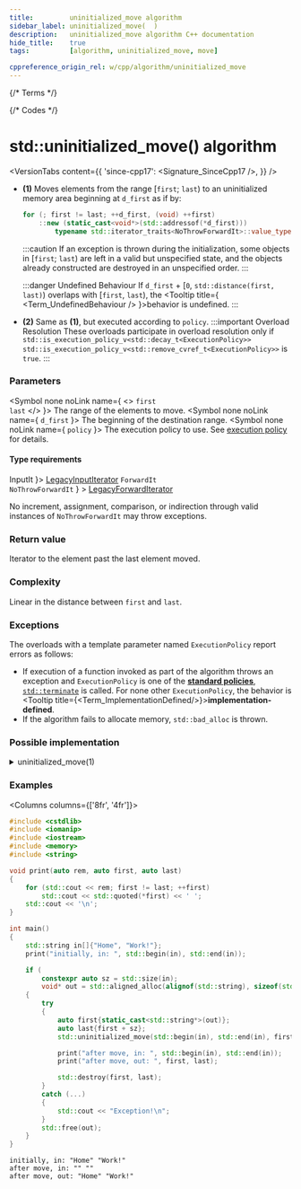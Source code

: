 ```yaml
---
title:         uninitialized_move algorithm
sidebar_label: uninitialized_move(  )
description:   uninitialized_move algorithm C++ documentation
hide_title:    true
tags:          [algorithm, uninitialized_move, move]

cppreference_origin_rel: w/cpp/algorithm/uninitialized_move
---
```



{/* Terms */}


{/* Codes */}


# std::uninitialized_move() algorithm

<VersionTabs content={{
  'since-cpp17': <Signature_SinceCpp17 />,
}} />

- **(1)** Moves elements from the range [`first`; `last`) to an uninitialized memory area beginning at `d_first` as if by:

  ```cpp
  for (; first != last; ++d_first, (void) ++first)
      ::new (static_cast<void*>(std::addressof(*d_first)))
          typename std::iterator_traits<NoThrowForwardIt>::value_type(std::move(*first));
  ```
  :::caution
  If an exception is thrown during the initialization, some objects in [`first`; `last`) are left in a valid but unspecified state, and the objects already constructed are destroyed in an unspecified order.
  :::

  :::danger Undefined Behaviour
  <Since v='cpp20'>If <code>d_first</code> + [<code>0</code>, <code>std::distance(first, last)</code>) overlaps with [<code>first</code>, <code>last</code>), the <Tooltip title={ <Term_UndefinedBehaviour /> }>behavior is undefined</Tooltip>.</Since>
  :::

 - **(2)** Same as **(1)**, but executed according to `policy`.
  :::important Overload Resolution
  These overloads participate in overload resolution only if
  <Until v='cpp20'> <code>std::is_execution_policy_v&lt;std::decay_t&lt;ExecutionPolicy&gt;&gt;</code> </Until> <Since v='cpp20'> <code>std::is_execution_policy_v&lt;std::remove_cvref_t&lt;ExecutionPolicy&gt;&gt;</code> </Since> is <code>true</code>.
  :::

### Parameters

<SymbolTable>

  <Symbol none noLink name={ <> <code>first</code> <br/> <code>last</code> </> }>
    The range of the elements to move.
  </Symbol>
  <Symbol none noLink name={ <code>d_first</code> }>
    The beginning of the destination range.
  </Symbol>
  <Symbol none noLink name={ <code>policy</code> }>
    The execution policy to use. See <a href="">execution policy</a> for details.
  </Symbol>

</SymbolTable>

#### Type requirements

<SymbolTable>
  <Symbol none noLink name={ <code>InputIt</code> }>
    <a href="/docs/named_req/LegacyInputIterator">LegacyInputIterator</a>
  </Symbol>
  <Symbol none noLink name={ <> <code>ForwardIt</code> <br /> <code>NoThrowForwardIt</code> </> } >
    <a href="/docs/named_req/LegacyForwardIterator">LegacyForwardIterator</a>
  </Symbol>
</SymbolTable>

No increment, assignment, comparison, or indirection through valid instances of `NoThrowForwardIt` may throw exceptions.

### Return value

Iterator to the element past the last element moved.

### Complexity

Linear in the distance between `first` and `last`.

### Exceptions

The overloads with a template parameter named `ExecutionPolicy` report errors as follows:
- If execution of a function invoked as part of the algorithm throws an exception and `ExecutionPolicy` is one of the [**standard policies**](#), [`std::terminate`](#) is called.
	For none other `ExecutionPolicy`, the behavior is <Tooltip title={<Term_ImplementationDefined/>}>**implementation-defined**</Tooltip>.
- If the algorithm fails to allocate memory, `std::bad_alloc` is thrown.

### Possible implementation

<details>
<summary>uninitialized_move(1)</summary>

```cpp
template<class InputIt, class NoThrowForwardIt>
NoThrowForwardIt uninitialized_move(InputIt first, InputIt last, NoThrowForwardIt d_first)
{
    using Value = typename std::iterator_traits<NoThrowForwardIt>::value_type;
    NoThrowForwardIt current = d_first;
    try
    {
        for (; first != last; ++first, (void) ++current)
            ::new (static_cast<void*>(std::addressof(*current))) Value(std::move(*first));
        return current;
    }
    catch (...)
    {
        std::destroy(d_first, current);
        throw;
    }
}
```

</details>

### Examples

<Columns columns={['8fr', '4fr']}>
<div>

```cpp title='Main.cpp' showLineNumbers
#include <cstdlib>
#include <iomanip>
#include <iostream>
#include <memory>
#include <string>

void print(auto rem, auto first, auto last)
{
    for (std::cout << rem; first != last; ++first)
        std::cout << std::quoted(*first) << ' ';
    std::cout << '\n';
}

int main()
{
    std::string in[]{"Home", "Work!"};
    print("initially, in: ", std::begin(in), std::end(in));

    if (
        constexpr auto sz = std::size(in);
        void* out = std::aligned_alloc(alignof(std::string), sizeof(std::string) * sz))
    {
        try
        {
            auto first{static_cast<std::string*>(out)};
            auto last{first + sz};
            std::uninitialized_move(std::begin(in), std::end(in), first);

            print("after move, in: ", std::begin(in), std::end(in));
            print("after move, out: ", first, last);

            std::destroy(first, last);
        }
        catch (...)
        {
            std::cout << "Exception!\n";
        }
        std::free(out);
    }
}
```

</div>
<div>

```plaintext title="Output"
initially, in: "Home" "Work!"
after move, in: "" ""
after move, out: "Home" "Work!"
```

</div>
</Columns>
